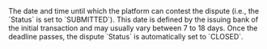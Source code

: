   
<ParamField body="ContestDeadlineDate" type="Unix timestamp">     
The date and time until which the platform can contest the dispute (i.e., the `Status` is set to `SUBMITTED`). This date is defined by the issuing bank of the initial transaction and may usually vary between 7 to 18 days. Once the deadline passes, the dispute `Status` is automatically set to `CLOSED`.  
</ParamField>